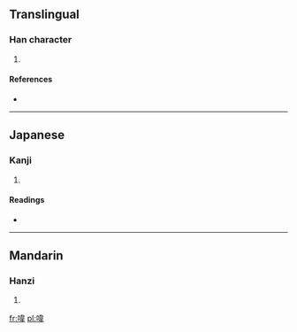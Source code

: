 ==Translingual==

===Han character===
{{Han char|rn=30|rad=口|as=09|sn=12|four=6405<sub>6</sub>|canj=口木一手 (RDMQ)}}

# {{defn|Han|sort=口09}}

====References====
* {{Han ref|kx=0199.190|dkj=03967|dj=0421.090|hdz=10663.030|uh=55A1|ud=21921|bh=D87A|bd=55418}}

----

==Japanese==

===Kanji===
{{ja-kanji|grade=|rs=口09}}

# {{defn|lang=ja|sort=口09}}

====Readings====
* {{ja-readings|on=[[い]] (i)|kun=}}

----

==Mandarin==

===Hanzi===
{{cmn-hanzi|pin=[[wěi]] ([[wei3]])|wg=wei<sup>3</sup>}}

# {{defn|lang=cmn|sort=口09}}

[[fr:喡]]
[[pl:喡]]